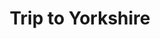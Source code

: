 ---
title: Trip to Yorkshire
publish: true
tuneMeta:
    rhythm: Slip jig
    type:
        - session
    relatedTunes: 
        - The Boy with the Trousers
        - Catkins in the Hedge
    relatedLinks:
        - link:
            url: https://tunearch.org/wiki/Yorkshire_Trip_(2)
            text: Traditional Tune Archive
        - link:
            url: https://www.youtube.com/watch?v=DbsWfC7iJwo
            text: Carolyn Francis performing on My favourite hymns
tuneDots:
    - dots:
        image: 
            src: /tunes/trip-to-yorkshire/trip-to-yorkshire.jpg
            height: 1706
            width: 1240
            alt: Trip to Yorkshire
            caption: Annotated with bowing patterns by Carolyn Francis
        download: 
            title: Trip to Yorkshire
            src: /tunes/trip-to-yorkshire/trip-to-yorkshire.pdf
            fileSize: 424Kb
tuneVideo:
    - video: 
        title: Trip to Yorkshire played by Carolyn Francis
        src: /tunes/trip-to-yorkshire/trip-to-yorkshire.mp4
---